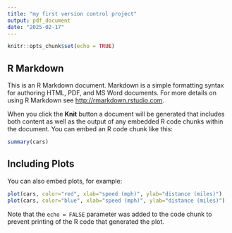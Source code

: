 ```yaml
---
title: "my first version control project"
output: pdf_document
date: "2025-02-17"
---
```


```r
knitr::opts_chunk$set(echo = TRUE)
```

## R Markdown

This is an R Markdown document. Markdown is a simple formatting syntax for authoring HTML, PDF, and MS Word documents. For more details on using R Markdown see <http://rmarkdown.rstudio.com>.

When you click the **Knit** button a document will be generated that includes both content as well as the output of any embedded R code chunks within the document. You can embed an R code chunk like this:

```r
summary(cars)
```

## Including Plots

You can also embed plots, for example:

```r
plot(cars, color="red", xlab="speed (mph)", ylab="distance (miles)")
plot(cars, color="blue", xlab="speed (mph)", ylab="distance (miles)")
```

Note that the `echo = FALSE` parameter was added to the code chunk to prevent printing of the R code that generated the plot.
